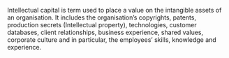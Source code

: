 {{cleanup}}

Intellectual capital is term used to place a value on the intangible assets of an organisation. It includes the organisation’s copyrights, patents, production secrets (Intellectual property), technologies, customer databases, client relationships, business experience, shared values, corporate culture and in particular, the employees’ skills, knowledge and experience.